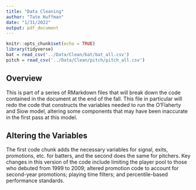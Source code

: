 ```yaml
---
title: "Data Cleaning"
author: "Tate Huffman"
date: "1/31/2022"
output: pdf_document
---
```


```r
knitr::opts_chunk$set(echo = TRUE)
library(tidyverse)
bat = read_csv('../Data/Clean/bat/bat_all.csv')
pitch = read_csv('../Data/Clean/pitch/pitch_all.csv')
```

## Overview

This is part of a series of RMarkdown files that will break down the code contained in the document at the end of the fall. This file in particular will redo the code that constructs the variables needed to run the O'Flaherty and Siow model, altering some components that may have been inaccurate in the first pass at this model. 

## Altering the Variables

The first code chunk adds the necessary variables for signal, exits, promotions, etc. for batters, and the second does the same for pitchers. Key changes in this version of the code include limiting the player pool to those who debuted from 1999 to 2009; altered promotion code to account for second-year promotions; playing time filters; and percentile-based performance standards.

```r

```

